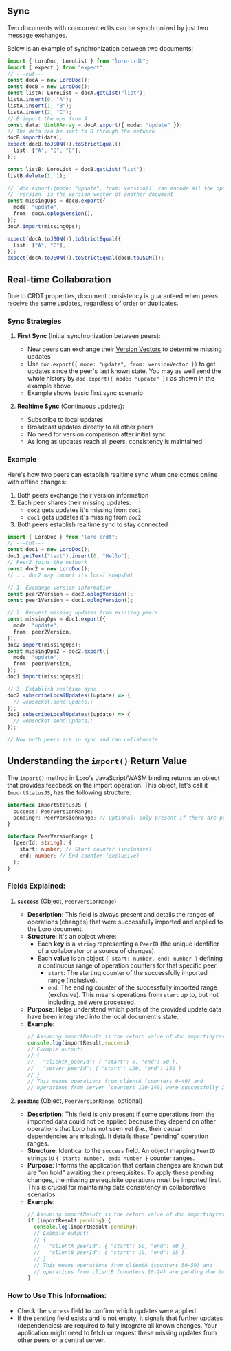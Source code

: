 ## Sync

Two documents with concurrent edits can be synchronized by just two message
exchanges.

Below is an example of synchronization between two documents:

```ts twoslash
import { LoroDoc, LoroList } from "loro-crdt";
import { expect } from "expect";
// ---cut---
const docA = new LoroDoc();
const docB = new LoroDoc();
const listA: LoroList = docA.getList("list");
listA.insert(0, "A");
listA.insert(1, "B");
listA.insert(2, "C");
// B import the ops from A
const data: Uint8Array = docA.export({ mode: "update" });
// The data can be sent to B through the network
docB.import(data);
expect(docB.toJSON()).toStrictEqual({
  list: ["A", "B", "C"],
});

const listB: LoroList = docB.getList("list");
listB.delete(1, 1);

// `doc.export({mode: "update", from: version})` can encode all the ops from the version to the latest version
// `version` is the version vector of another document
const missingOps = docB.export({
  mode: "update",
  from: docA.oplogVersion(),
});
docA.import(missingOps);

expect(docA.toJSON()).toStrictEqual({
  list: ["A", "C"],
});
expect(docA.toJSON()).toStrictEqual(docB.toJSON());
```

## Real-time Collaboration

Due to CRDT properties, document consistency is guaranteed when peers receive the same updates, regardless of order or duplicates.

### Sync Strategies

1. **First Sync** (Initial synchronization between peers):
   - New peers can exchange their [Version Vectors](/docs/tutorial/version) to determine missing updates
   - Use `doc.export({ mode: "update", from: versionVector })` to get updates since the peer's last known state.
     You may as well send the whole history by `doc.export({ mode: "update" })` as shown in the example above.
   - Example shows basic first sync scenario

2. **Realtime Sync** (Continuous updates):
   - Subscribe to local updates
   - Broadcast updates directly to all other peers
   - No need for version comparison after initial sync
   - As long as updates reach all peers, consistency is maintained

### Example

Here's how two peers can establish realtime sync when one comes online with offline changes:

1. Both peers exchange their version information
2. Each peer shares their missing updates:
   - `doc2` gets updates it's missing from `doc1`
   - `doc1` gets updates it's missing from `doc2`
3. Both peers establish realtime sync to stay connected

```ts no_run twoslash
import { LoroDoc } from "loro-crdt";
// ---cut---
const doc1 = new LoroDoc();
doc1.getText("text").insert(0, "Hello");
// Peer2 joins the network
const doc2 = new LoroDoc();
// ... doc2 may import its local snapshot

// 1. Exchange version information
const peer2Version = doc2.oplogVersion();
const peer1Version = doc1.oplogVersion();

// 2. Request missing updates from existing peers
const missingOps = doc1.export({
  mode: "update",
  from: peer2Version,
});
doc2.import(missingOps);
const missingOps2 = doc2.export({
  mode: "update",
  from: peer1Version,
});
doc1.import(missingOps2);

// 3. Establish realtime sync
doc2.subscribeLocalUpdates((update) => {
  // websocket.send(update);
});
doc1.subscribeLocalUpdates((update) => {
  // websocket.send(update);
});

// Now both peers are in sync and can collaborate
```

## Understanding the `import()` Return Value

The `import()` method in Loro's JavaScript/WASM binding returns an object that provides feedback on the import operation. This object, let's call it `ImportStatusJS`, has the following structure:

```ts no_run twoslash
interface ImportStatusJS {
  success: PeerVersionRange;
  pending?: PeerVersionRange; // Optional: only present if there are pending operations
}

interface PeerVersionRange {
  [peerId: string]: {
    start: number; // Start counter (inclusive)
    end: number; // End counter (exclusive)
  };
}
```

### Fields Explained:

1. **`success`** (Object, `PeerVersionRange`)
   - **Description**: This field is always present and details the ranges of operations (changes) that were successfully imported and applied to the Loro document.
   - **Structure**: It's an object where:
     - Each **key** is a `string` representing a `PeerID` (the unique identifier of a collaborator or a source of changes).
     - Each **value** is an object `{ start: number, end: number }` defining a continuous range of operation counters for that specific peer.
       - `start`: The starting counter of the successfully imported range (inclusive).
       - `end`: The ending counter of the successfully imported range (exclusive). This means operations from `start` up to, but not including, `end` were processed.
   - **Purpose**: Helps understand which parts of the provided update data have been integrated into the local document's state.
   - **Example**:
     ```javascript
     // Assuming importResult is the return value of doc.import(bytes)
     console.log(importResult.success);
     // Example output:
     // {
     //   "clientA_peerId": { "start": 0, "end": 50 },
     //   "server_peerId": { "start": 120, "end": 150 }
     // }
     // This means operations from clientA (counters 0-49) and
     // operations from server (counters 120-149) were successfully imported.
     ```

2. **`pending`** (Object, `PeerVersionRange`, optional)
   - **Description**: This field is only present if some operations from the imported data could not be applied because they depend on other operations that Loro has not seen yet (i.e., their causal dependencies are missing). It details these "pending" operation ranges.
   - **Structure**: Identical to the `success` field. An object mapping `PeerID` strings to `{ start: number, end: number }` counter ranges.
   - **Purpose**: Informs the application that certain changes are known but are "on hold" awaiting their prerequisites. To apply these pending changes, the missing prerequisite operations must be imported first. This is crucial for maintaining data consistency in collaborative scenarios.
   - **Example**:
     ```javascript
     // Assuming importResult is the return value of doc.import(bytes)
     if (importResult.pending) {
       console.log(importResult.pending);
       // Example output:
       // {
       //   "clientA_peerId": { "start": 50, "end": 60 },
       //   "clientB_peerId": { "start": 10, "end": 25 }
       // }
       // This means operations from clientA (counters 50-59) and
       // operations from clientB (counters 10-24) are pending due to missing dependencies.
     }
     ```

### How to Use This Information:

- Check the `success` field to confirm which updates were applied.
- If the `pending` field exists and is not empty, it signals that further updates (dependencies) are required to fully integrate all known changes. Your application might need to fetch or request these missing updates from other peers or a central server.
